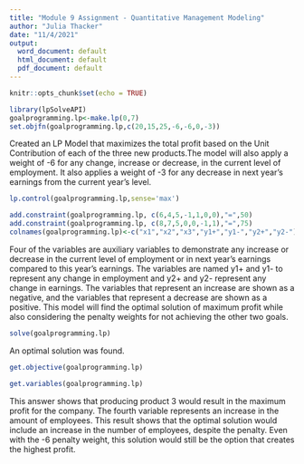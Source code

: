 ```yaml
---
title: "Module 9 Assignment - Quantitative Management Modeling"
author: "Julia Thacker"
date: "11/4/2021"
output:
  word_document: default
  html_document: default
  pdf_document: default
---
```


```r
knitr::opts_chunk$set(echo = TRUE)
```

```r
library(lpSolveAPI)
goalprogramming.lp<-make.lp(0,7)
set.objfn(goalprogramming.lp,c(20,15,25,-6,-6,0,-3))
```
Created an LP Model that maximizes the total profit based on the Unit Contribution of each of the three new products.The model will also apply a weight of -6 for any change, increase or decrease, in the current level of employment. It also applies a weight of -3 for any decrease in next year's earnings from the current year's level.
```r
lp.control(goalprogramming.lp,sense='max')
```

```r
add.constraint(goalprogramming.lp, c(6,4,5,-1,1,0,0),"=",50)
add.constraint(goalprogramming.lp, c(8,7,5,0,0,-1,1),"=",75)
colnames(goalprogramming.lp)<-c("x1","x2","x3","y1+","y1-","y2+","y2-")
```
Four of the variables are auxiliary variables to demonstrate any increase or decrease in the current level of employment or in next year's earnings compared to this year's earnings. The variables are named y1+ and y1- to represent any change in employment and y2+ and y2- represent any change in earnings. The variables that represent an increase are shown as a negative, and the variables that represent a decrease are shown as a positive. This model will find the optimal solution of maximum profit while also considering the penalty weights for not achieving the other two goals.
```r
solve(goalprogramming.lp)
```
An optimal solution was found.
```r
get.objective(goalprogramming.lp)
```

```r
get.variables(goalprogramming.lp)
```
This answer shows that producing product 3 would result in the maximum profit for the company. The fourth variable represents an increase in the amount of employees. This result shows that the optimal solution would include an increase in the number of employees, despite the penalty. Even with the -6 penalty weight, this solution would still be the option that creates the highest profit.
